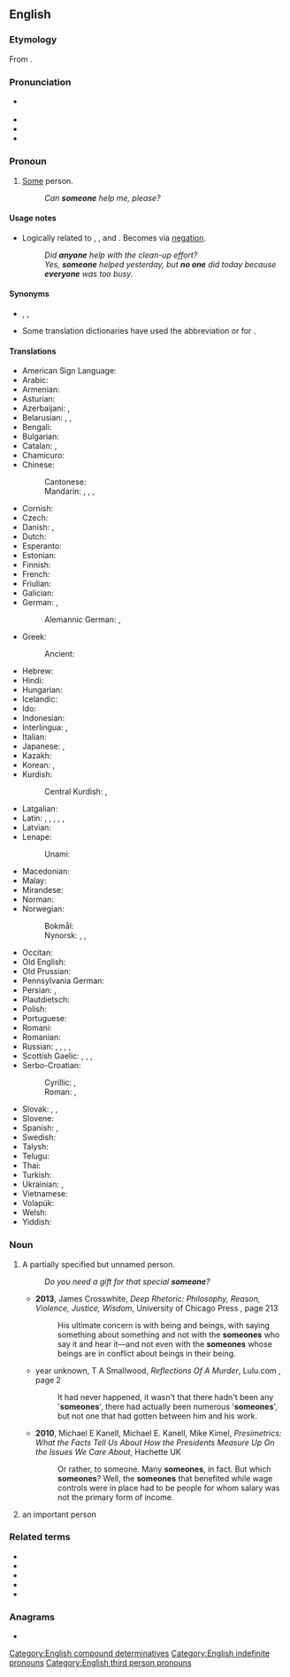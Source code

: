 ==English==

===Etymology===
From {{compound|en|some|one}}.

===Pronunciation===
* {{a|RP|GA}} {{IPA|en|/ˈsʌmwʌn/}}
* {{audio|en|en-us-someone.ogg|Audio (GA)}}
* {{rhymes|en|ʌmwʌn|s=2}}
* {{hyphenation|en|some|one}}

===Pronoun===
{{en-pron}}

# [[some|Some]] person.
#: ''Can '''someone''' help me, please?''

====Usage notes====
* Logically related to {{m|en|anyone}}, {{m|en|everyone}}, and {{m|en|no one}}. Becomes {{m|en|no one}} via [[negation]].
*: ''Did '''anyone''' help with the clean-up effort?''
*: ''Yes, '''someone''' helped yesterday, but '''no one''' did today because '''everyone''' was too busy.''

====Synonyms====
* {{l|en|anybody}}, {{l|en|anyone}}, {{l|en|somebody}}
* Some translation dictionaries have used the abbreviation {{m|en|s.o.}} or {{m|en|so}} for {{m|en|someone}}.

====Translations====
{{trans-top|some person}}
* American Sign Language: {{t|ase|1@InsideNeckhigh-FingerUpPalmBack CirclesHoriz}}
* Arabic: {{t+|ar|أَحَد}}
* Armenian: {{t+|hy|մեկ|alt=մեկը}}
* Asturian: {{t+|ast|daquién}}
* Azerbaijani: {{t+|az|kimsə}}, {{t+|az|kim isə}}
* Belarusian: {{t|be|хто́сьці|sc=Cyrl}}, {{t|be|хтось|sc=Cyrl}}, {{t|be|не́хта|sc=Cyrl}}
* Bengali: {{t|bn|কেউ একটা|sc=Beng}}
* Bulgarian: {{t|bg|някой}}
* Catalan: {{t+|ca|algú}}, {{t+|ca|qualcú}}
* Chamicuro: {{t|ccc|ana'shanaye}}
* Chinese:
*: Cantonese: {{t|yue|有人|tr=jau5 jan4|sc=Hani}}
*: Mandarin: {{t+|cmn|有人|tr=yǒurén|sc=Hani}}, {{t+|cmn|某人|tr=mǒurén|sc=Hani}}, {{t+|cmn|誰|sc=Hani}}, {{t+|cmn|谁|tr=shéi, shuí|sc=Hani}}
* Cornish: {{t|kw|nebonan}}
* Czech: {{t+|cs|někdo}}
* Danish: {{t+|da|nogen}}, {{t|da|en eller anden|c}}
* Dutch: {{t+|nl|iemand}}
* Esperanto: {{t+|eo|iu}}
* Estonian: {{t+|et|keegi}}
* Finnish: {{t+|fi|joku}}
* French: {{t+|fr|quelqu'un}}
* Friulian: {{t|fur|ciertun}}
* Galician: {{t+|gl|alguén}}
* German: {{t+|de|jemand}}, {{t+|de|einer}}
*: Alemannic German: {{t|gsw|epper}}, {{t|gsw|ebber}}
* Greek: {{t+|el|κάποιος}}
*: Ancient: {{t|grc|τις}}
* Hebrew: {{t|he|מִישֶׁהוּ|tr=míshehu}}
* Hindi: {{t+|hi|कोई|sc=Deva}}
* Hungarian: {{t+|hu|valaki}}
* Icelandic: {{t+|is|einhver}}
* Ido: {{t+|io|ulu}}
* Indonesian: {{t+|id|seseorang}}
* Interlingua: {{t|ia|alicuno}}, {{t|ia|alcuno}}
* Italian: {{t+|it|qualcuno}}
* Japanese: {{t|ja|誰か|tr=だれか, dareka}}, {{t|ja|[[或る]][[人]]|tr=あるひと, aru hito}}
* Kazakh: {{t|kk|біреу|sc=Cyrl}}
* Korean: {{t|ko|누군가}}, {{t|ko|[[어떤]] [[사람]]}}
* Kurdish:
*: Central Kurdish: {{t|ckb|یەکێک}}, {{t|ckb|کەسێک}}
{{trans-mid}}
* Latgalian: {{t|ltg|kaids}}
* Latin: {{t+|la|aliquis|m|f}}, {{t|la|aliquid|n}}, {{t+|la|quidam|m|f}}, {{t+|la|quidam|n}}, {{t|la|quiddam|n}}, {{t|la|quaedam|f}}
* Latvian: {{t+|lv|kāds}}
* Lenape:
*: Unami: {{t|unm|awèn}}
* Macedonian: {{t|mk|некој}}
* Malay: {{t|ms|seseorang}}
* Mirandese: {{t|mwl|alguien}}
* Norman: {{t|nrf|tchitch'un}}
* Norwegian:
*: Bokmål: {{t+|nb|noen}}
*: Nynorsk: {{t|nn|nokon}}, {{t|nn|einkvan|m}}, {{t|nn|eikor|f}}
* Occitan: {{t+|oc|qualqu'un}}
* Old English: {{t|ang|sum mann}}
* Old Prussian: {{t|prg|aīnunts}}
* Pennsylvania German: {{t|pdc|ebber}}
* Persian: {{t+|fa|کسی|tr=kasi}}, {{t+|fa|یکی|tr=yeki}} {{qualifier|informal}}
* Plautdietsch: {{t|pdt|wäa}}
* Polish: {{t+|pl|ktoś}}
* Portuguese: {{t+|pt|alguém}}
* Romani: {{t|rom|varekon}}
* Romanian: {{t+|ro|cineva}}
* Russian: {{t+|ru|кто́-то}}, {{t+|ru|кто-нибу́дь}}, {{t+|ru|не́кто}}, {{t+|ru|кто́-либо}}, {{t+|ru|кое-кто́}}
* Scottish Gaelic: {{t|gd|cuideigin}}, {{qualifier|male}} {{t|gd|duin'-eigin}}, {{qualifier|male}} {{t|gd|feareigin}}, {{qualifier|female}} {{t|gd|tè-eigin}}
* Serbo-Croatian:
*: Cyrillic: {{qualifier|Bosnian, Serbian}} {{t|sh|неко|m|sc=Cyrl}}, {{qualifier|Croatian}} {{t|sh|нетко|m|sc=Cyrl}}
*: Roman: {{qualifier|Bosnian, Serbian}} {{t+|sh|neko|m}}, {{qualifier|Croatian}} {{t|sh|netko|m}}
* Slovak: {{t+|sk|niekto}}, {{t|sk|dakto}}, {{t|sk|voľakto}}
* Slovene: {{t+|sl|nekdó}}
* Spanish: {{t+|es|alguien}}, {{t+|es|alguno}}
* Swedish: {{t+|sv|någon}}
* Talysh: {{t|tly|ای نفری|tr=i nafari|sc=fa-Arab}}
* Telugu: {{t|te|ఎవరో}}
* Thai: {{t|th|บางคน}}
* Turkish: {{t+|tr|biri}}
* Ukrainian: {{t+|uk|хтось}}, {{t+|uk|хто-не́будь}}
* Vietnamese: {{t|vi|ai đó}}
* Volapük: {{t+|vo|ek}}
* Welsh: {{t+|cy|rhywun|m}}
* Yiddish: {{t|yi|עמעצער}}
{{trans-bottom}}

===Noun===
{{en-noun}}

# A partially specified but unnamed person.
#: ''Do you need a gift for that special '''someone'''?''
#* '''2013''', James Crosswhite, ''Deep Rhetoric: Philosophy, Reason, Violence, Justice, Wisdom'', University of Chicago Press {{ISBN|9780226016344}}, page 213
#*: His ultimate concern is with being and beings, with saying something about something and not with the '''someones''' who say it and hear it—and not even with the '''someones''' whose beings are in conflict about beings in their being.
#* year unknown, T A Smallwood, ''Reflections Of A Murder'', Lulu.com {{ISBN|9781445209425}}, page 2
#*: It had never happened, it wasn&#39;t that there hadn&#39;t been any &#39;'''someones'''&#39;, there had actually been numerous &#39;'''someones'''&#39;, but not one that had gotten between him and his work.
#* '''2010''', Michael E Kanell, Michael E. Kanell, Mike Kimel, ''Presimetrics: What the Facts Tell Us About How the Presidents Measure Up On the Issues We Care About'', Hachette UK {{ISBN|9781603762175}}
#*: Or rather, to someone. Many '''someones''', in fact. But which '''someones'''? Well, the '''someones''' that benefited while wage controls were in place had to be people for whom salary was not the primary form of income.
# {{senseid|en|important}} an important person
#: {{ux|en|He thinks he has become '''someone'''.}}

===Related terms===
* {{l|en|no one}}
* {{l|en|everyone}}
* {{l|en|anyone}}
* {{l|en|somewhere}}
* {{l|en|something}}

===Anagrams===
* {{anagrams|en|a=eemnoos|neosome|onesome}}

[[Category:English compound determinatives]]
[[Category:English indefinite pronouns]]
[[Category:English third person pronouns]]